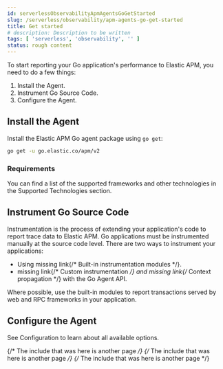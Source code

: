 ```yaml
---
id: serverlessObservabilityApmAgentsGoGetStarted
slug: /serverless/observability/apm-agents-go-get-started
title: Get started
# description: Description to be written
tags: [ 'serverless', 'observability', '' ]
status: rough content
---
```



<RoughContent />


<div id="getting-started"></div>

To start reporting your Go application's performance to Elastic APM, you need to do a few things:

1. <DocLink id="serverlessObservabilityApmAgentsGoGetStarted" section="install-the-agent">Install the Agent</DocLink>.
1. <DocLink id="serverlessObservabilityApmAgentsGoGetStarted" section="instrument-go-source-code">Instrument Go Source Code</DocLink>.
1. <DocLink id="serverlessObservabilityApmAgentsGoGetStarted" section="configure-the-agent">Configure the Agent</DocLink>.

<div id="installation"></div>

## Install the Agent

Install the Elastic APM Go agent package using `go get`:

```bash
go get -u go.elastic.co/apm/v2
```

### Requirements

You can find a list of the supported frameworks and other technologies in the
<DocLink id="serverlessObservabilityApmAgentsGoSupportedTechnologies">Supported Technologies</DocLink> section.

<div id="instrumenting-source"></div>

## Instrument Go Source Code

Instrumentation is the process of extending your application's code to report trace data to Elastic APM.
Go applications must be instrumented manually at the source code level.
There are two ways to instrument your applications:

* Using <DocBadge><DocIcon size="s" type="unlink" title="missing link"/> missing link</DocBadge>{/*  <DocLink id="enApmAgentGoBuiltinModules">Built-in instrumentation modules</DocLink> */}.
* <DocBadge><DocIcon size="s" type="unlink" title="missing link"/> missing link</DocBadge>{/*  <DocLink id="enApmAgentGoCustomInstrumentation">Custom instrumentation</DocLink> */} and <DocBadge><DocIcon size="s" type="unlink" title="missing link"/> missing link</DocBadge>{/*  <DocLink id="enApmAgentGoCustomInstrumentationPropagation">Context propagation</DocLink> */} with the Go Agent API.

Where possible, use the built-in modules to report transactions served by web and RPC frameworks in your application.

<div id="configure-setup"></div>

## Configure the Agent

<ConfigurationSetupConfig />

See <DocLink id="serverlessObservabilityApmAgentsGoConfigure">Configuration</DocLink> to learn about all available options.

{/* The include that was here is another page */}
{/* The include that was here is another page */}
{/* The include that was here is another page */}
